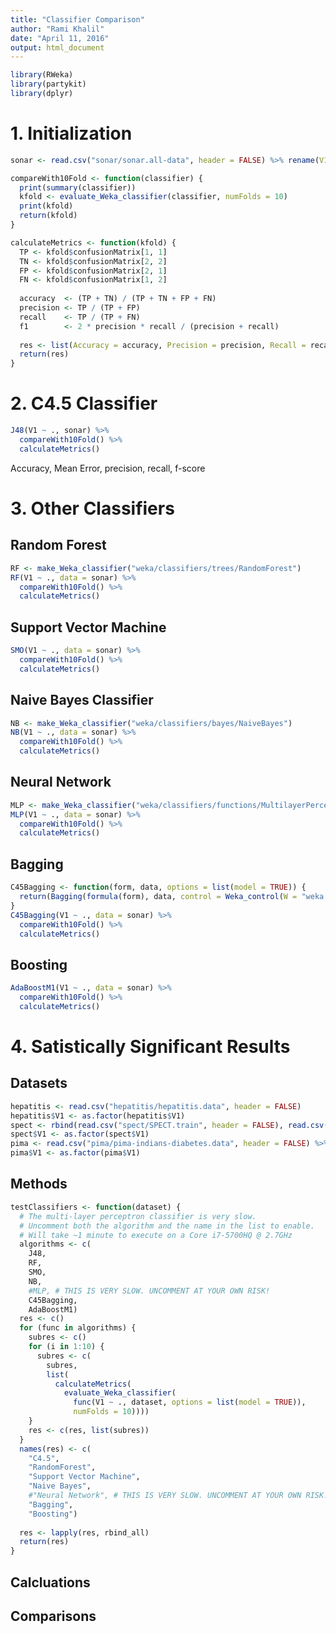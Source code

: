 ```yaml
---
title: "Classifier Comparison"
author: "Rami Khalil"
date: "April 11, 2016"
output: html_document
---
```


```r
library(RWeka)
library(partykit)
library(dplyr)
```

# 1. Initialization

```r
sonar <- read.csv("sonar/sonar.all-data", header = FALSE) %>% rename(V1 = V61, V61 = V1)
```

```r
compareWith10Fold <- function(classifier) {
  print(summary(classifier))
  kfold <- evaluate_Weka_classifier(classifier, numFolds = 10)
  print(kfold)
  return(kfold)
}

calculateMetrics <- function(kfold) {
  TP <- kfold$confusionMatrix[1, 1]
  TN <- kfold$confusionMatrix[2, 2]
  FP <- kfold$confusionMatrix[2, 1]
  FN <- kfold$confusionMatrix[1, 2]
  
  accuracy  <- (TP + TN) / (TP + TN + FP + FN)
  precision <- TP / (TP + FP)
  recall    <- TP / (TP + FN)
  f1        <- 2 * precision * recall / (precision + recall)
  
  res <- list(Accuracy = accuracy, Precision = precision, Recall = recall, F1 = f1)
  return(res)
}
```

# 2. C4.5 Classifier

```r
J48(V1 ~ ., sonar) %>%
  compareWith10Fold() %>%
  calculateMetrics()
```

Accuracy, Mean Error, precision, recall, f-score

# 3. Other Classifiers

## Random Forest

```r
RF <- make_Weka_classifier("weka/classifiers/trees/RandomForest")
RF(V1 ~ ., data = sonar) %>%
  compareWith10Fold() %>%
  calculateMetrics()
```

## Support Vector Machine

```r
SMO(V1 ~ ., data = sonar) %>%
  compareWith10Fold() %>%
  calculateMetrics()
```

## Naive Bayes Classifier

```r
NB <- make_Weka_classifier("weka/classifiers/bayes/NaiveBayes")
NB(V1 ~ ., data = sonar) %>%
  compareWith10Fold() %>%
  calculateMetrics()
```

## Neural Network

```r
MLP <- make_Weka_classifier("weka/classifiers/functions/MultilayerPerceptron")
MLP(V1 ~ ., data = sonar) %>%
  compareWith10Fold() %>%
  calculateMetrics()
```

## Bagging

```r
C45Bagging <- function(form, data, options = list(model = TRUE)) {
  return(Bagging(formula(form), data, control = Weka_control(W = "weka.classifiers.trees.J48"), options = options))
}
C45Bagging(V1 ~ ., data = sonar) %>%
  compareWith10Fold() %>%
  calculateMetrics()
```

## Boosting

```r
AdaBoostM1(V1 ~ ., data = sonar) %>%
  compareWith10Fold() %>%
  calculateMetrics()
```

# 4. Satistically Significant Results

## Datasets

```r
hepatitis <- read.csv("hepatitis/hepatitis.data", header = FALSE)
hepatitis$V1 <- as.factor(hepatitis$V1)
spect <- rbind(read.csv("spect/SPECT.train", header = FALSE), read.csv("spect/SPECT.test", header = FALSE))
spect$V1 <- as.factor(spect$V1)
pima <- read.csv("pima/pima-indians-diabetes.data", header = FALSE) %>% rename(V1 = V9, V9 = V1)
pima$V1 <- as.factor(pima$V1)
```

## Methods

```r
testClassifiers <- function(dataset) {
  # The multi-layer perceptron classifier is very slow.
  # Uncomment both the algorithm and the name in the list to enable.
  # Will take ~1 minute to execute on a Core i7-5700HQ @ 2.7GHz
  algorithms <- c(
    J48,
    RF,
    SMO,
    NB,
    #MLP, # THIS IS VERY SLOW. UNCOMMENT AT YOUR OWN RISK!
    C45Bagging,
    AdaBoostM1)
  res <- c()
  for (func in algorithms) {
    subres <- c()
    for (i in 1:10) {
      subres <- c(
        subres, 
        list(
          calculateMetrics(
            evaluate_Weka_classifier(
              func(V1 ~ ., dataset, options = list(model = TRUE)),
              numFolds = 10))))
    }
    res <- c(res, list(subres))
  }
  names(res) <- c(
    "C4.5",
    "RandomForest",
    "Support Vector Machine",
    "Naive Bayes",
    #"Neural Network", # THIS IS VERY SLOW. UNCOMMENT AT YOUR OWN RISK!
    "Bagging",
    "Boosting")
  
  res <- lapply(res, rbind_all)
  return(res)
}
```

## Calcluations


## Comparisons

